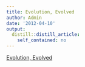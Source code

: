 ```yaml
---
title: Evolution, Evolved
author: Admin
date: '2012-04-10'
output:
  distill::distill_article:
    self_contained: no
---
```


[Evolution, Evolved](http://magazine.jhu.edu/spring-2012/evolution-evolved)
